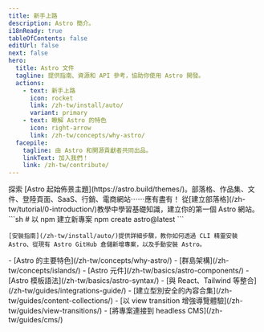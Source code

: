 ```yaml
---
title: 新手上路
description: Astro 簡介。
i18nReady: true
tableOfContents: false
editUrl: false
next: false
hero:
  title: Astro 文件
  tagline: 提供指南、資源和 API 參考，協助你使用 Astro 開發。
  actions:
    - text: 新手上路
      icon: rocket
      link: /zh-tw/install/auto/
      variant: primary
    - text: 瞭解 Astro 的特色
      icon: right-arrow
      link: /zh-tw/concepts/why-astro/
  facepile:
    tagline: 由 Astro 和開源貢獻者共同出品。
    linkText: 加入我們！
    link: /zh-tw/contribute/
---
```



<CardGrid>
  <Card title="你要用 Astro 打造甚麼？" icon="laptop">
    探索 [Astro 起始佈景主題](https://astro.build/themes/)。部落格、作品集、文件、登陸頁面、SaaS、行銷、電商網站⋯⋯應有盡有！
  </Card>

  <Card title="教學導覽" icon="star">
    從[建立部落格](/zh-tw/tutorial/0-introduction/)教學中學習基礎知識，建立你的第一個 Astro 網站。
  </Card>

  <SplitCard title="開始你的第一個專案" icon="rocket">
    ```sh
    # 以 npm 建立新專案
    npm create astro@latest
    ```

    [安裝指南](/zh-tw/install/auto/)提供詳細步驟，教你如何透過 CLI 精靈安裝 Astro、從現有 Astro GitHub 倉儲新增專案，以及手動安裝 Astro。
  </SplitCard>

  <ListCard title="學習" icon="open-book">
    - [Astro 的主要特色](/zh-tw/concepts/why-astro/)
    - [群島架構](/zh-tw/concepts/islands/)
    - [Astro 元件](/zh-tw/basics/astro-components/)
    - [Astro 模板語法](/zh-tw/basics/astro-syntax/)
  </ListCard>

  <ListCard title="延伸" icon="puzzle">
    - [與 React、Tailwind 等整合](/zh-tw/guides/integrations-guide/)
    - [建立型別安全的內容合集](/zh-tw/guides/content-collections/)
    - [以 view transition 增強導覽體驗](/zh-tw/guides/view-transitions/)
    - [將專案連接到 headless CMS](/zh-tw/guides/cms/)
  </ListCard>
</CardGrid>

<Discord title="遇到問題了？想要參與社群？" cta="加入我們的 Discord"/>
